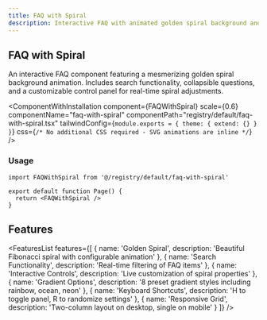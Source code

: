 ```yaml
---
title: FAQ with Spiral
description: Interactive FAQ with animated golden spiral background and search
---
```



## FAQ with Spiral

An interactive FAQ component featuring a mesmerizing golden spiral background animation. Includes search functionality, collapsible questions, and a customizable control panel for real-time spiral adjustments.

<ComponentWithInstallation 
  component={FAQWithSpiral}
  scale={0.6}
  componentName="faq-with-spiral"
  componentPath="registry/default/faq-with-spiral.tsx"
  tailwindConfig={`module.exports = {
  theme: {
    extend: {}
  }
}`}
  css={`/* No additional CSS required - SVG animations are inline */`}
/>

### Usage

```tsx
import FAQWithSpiral from '@/registry/default/faq-with-spiral'

export default function Page() {
  return <FAQWithSpiral />
}
```

<div className="mb-8" />

## Features

<FeaturesList features={[
  { name: 'Golden Spiral', description: 'Beautiful Fibonacci spiral with configurable animation' },
  { name: 'Search Functionality', description: 'Real-time filtering of FAQ items' },
  { name: 'Interactive Controls', description: 'Live customization of spiral properties' },
  { name: 'Gradient Options', description: '8 preset gradient styles including rainbow, ocean, neon' },
  { name: 'Keyboard Shortcuts', description: 'H to toggle panel, R to randomize settings' },
  { name: 'Responsive Grid', description: 'Two-column layout on desktop, single on mobile' }
]} />



